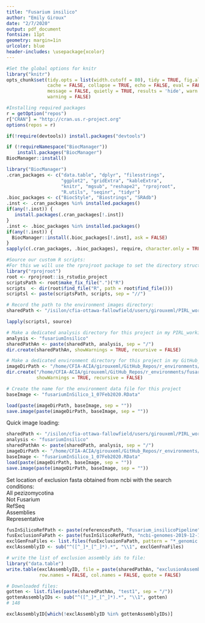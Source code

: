 ```yaml
---
title: "Fusarium insilico"
author: "Emily Giroux"
date: "2/7/2020"
output: pdf_document
fontsize: 11pt
geometry: margin=1in
urlcolor: blue
header-includes: \usepackage{xcolor}
---
```


```r
#Set the global options for knitr
library("knitr")
opts_chunk$set(tidy.opts = list(width.cutoff = 80), tidy = TRUE, fig.align = 'center',
               cache = FALSE, collapse = TRUE, echo = FALSE, eval = FALSE, include = FALSE,
               message = FALSE, quietly = TRUE, results = 'hide', warn.conflicts = FALSE, 
               warning = FALSE)
```

```r
#Installing required packages
r = getOption("repos")
r["CRAN"] = "http://cran.us.r-project.org"
options(repos = r)

if(!require(devtools)) install.packages("devtools")

if (!requireNamespace("BiocManager"))
    install.packages("BiocManager")
BiocManager::install()

library("BiocManager")
.cran_packages <- c("data.table", "dplyr", "filesstrings", 
                    "ggplot2", "gridExtra", "kableExtra", 
                    "knitr", "mgsub", "reshape2", "rprojroot",    
                    "R.utils", "seqinr", "tidyr")
.bioc_packages <- c("BiocStyle", "Biostrings", "SRAdb")
.inst <- .cran_packages %in% installed.packages()
if(any(!.inst)) {
   install.packages(.cran_packages[!.inst])
}
.inst <- .bioc_packages %in% installed.packages()
if(any(!.inst)) {
  BiocManager::install(.bioc_packages[!.inst], ask = FALSE)
}
sapply(c(.cran_packages, .bioc_packages), require, character.only = TRUE)
```

```r
#Source our custom R scripts:    
#For this we will use the rprojroot package to set the directory structures. This will help us when finding our files to source functions. We specify ours is an RStudio project. The root object contains a function that will help us locate our package R files regarless of our current working directory.
library("rprojroot")
root <- rprojroot::is_rstudio_project
scriptsPath <- root$make_fix_file(".")("R")
scripts  <- dir(root$find_file("R", path = root$find_file()))
scriptsl <- paste(scriptsPath, scripts, sep = "//")

# Record the path to the environment images directory:
sharedPath <- "/isilon/cfia-ottawa-fallowfield/users/girouxeml/PIRL_working_directory"

lapply(scriptsl, source)

# Make a dedicated analysis directory for this project in my PIRL_working_directory
analysis <- "fusariumInsilico"
sharedPathAn <- paste(sharedPath, analysis, sep = "/")
dir.create(sharedPathAn, showWarnings = TRUE, recursive = FALSE)

# Make a dedicated environment directory for this project in my GitHub_Repos/r_environments directory:
imageDirPath <- "/home/CFIA-ACIA/girouxeml/GitHub_Repos/r_environments/fusariumInSilico/"
dir.create("/home/CFIA-ACIA/girouxeml/GitHub_Repos/r_environments/fusariumInSilico", 
           showWarnings = TRUE, recursive = FALSE)

# Create the name for the environment data file for this project
baseImage <- "fusariumInSilico_1_07Feb2020.RData"

load(paste(imageDirPath, baseImage, sep = ""))
save.image(paste(imageDirPath, baseImage, sep = ""))
```

Quick image loading:
```r
sharedPath <- "/isilon/cfia-ottawa-fallowfield/users/girouxeml/PIRL_working_directory"
analysis <- "fusariumInsilico"
sharedPathAn <- paste(sharedPath, analysis, sep = "/")
imageDirPath <- "/home/CFIA-ACIA/girouxeml/GitHub_Repos/r_environments/fusariumInSilico/"
baseImage <- "fusariumInSilico_1_07Feb2020.RData"
load(paste(imageDirPath, baseImage, sep = ""))
save.image(paste(imageDirPath, baseImage, sep = ""))
```


Set location of exclusion fasta obtained from ncbi with the search conditions:     
All pezizomycotina     
Not Fusarium    
RefSeq    
Assemblies    
Representative
```r
fusInSilicoRefPath <- paste(referencesPath, "Fusarium_insilicoPipeline", sep = "/")
fusExclusionFaPath <- paste(fusInSilicoRefPath, "ncbi-genomes-2019-12-17", sep = "/")
exclGenFnaFiles <- list.files(fusExclusionFaPath, pattern = "*_genomic.fna.gz")
exclAssemblyID <- sub("^([^_]*_[^_]*).*", "\\1", exclGenFnaFiles)

# write the list of exclusion assembly ids to file:
library("data.table")
write.table(exclAssemblyID, file = paste(sharedPathAn, "exclusionAssemblyIDs.txt", sep = "/"),
            row.names = FALSE, col.names = FALSE, quote = FALSE)

```

```r
# Downloaded files:
gotten <- list.files(paste(sharedPathAn, "test1", sep = "/"))
gottenAssemblyIDs <- sub("^([^_]*_[^_]*).*", "\\1", gotten)
# 148

exclAssemblyID[which(!exclAssemblyID %in% gottenAssemblyIDs)]
```

